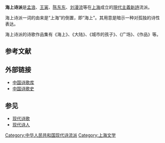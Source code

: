 '''海上诗派'''是[[孟浪|孟浪]]、[[王寅|王寅]]、[[陈东东|陈东东]]、[[刘漫流|刘漫流]]等在[[上海|上海]]成立的[[現代主義新詩|現代主義新詩]]流派。

海上诗派一词的由来是“上海”的倒置，即“海上”。其用意是暗示一种对孤独的诗性表达。

海上诗派的诗歌作品集有《海上》、《大陆》、《城市的孩子》、《广场》、《作品》等。

== 参考文献 ==
{{Reflist}}

== 外部链接 ==
* [https://web.archive.org/web/20181121142452/http://www.shigeku.com/ 中国诗歌库]
* [http://poetrycn.com 中国诗歌史] {{Wayback|url=http://poetrycn.com/ |date=20200109082044 }}

== 参见 ==
* [[现代诗歌|现代诗歌]]
* [[现代诗人|现代诗人]]

[[Category:中华人民共和国现代诗流派|Category:中华人民共和国现代诗流派]]
[[Category:上海文学|Category:上海文学]]

{{Chinese literature-stub}}
